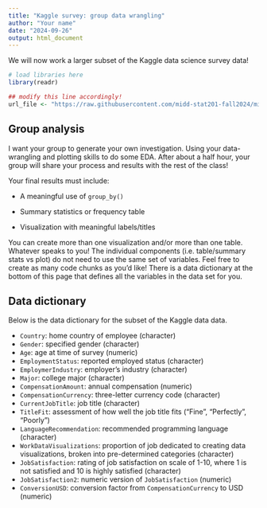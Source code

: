 ```yaml
---
title: "Kaggle survey: group data wrangling"
author: "Your name"
date: "2024-09-26"
output: html_document
---
```


We will now work a larger subset of the Kaggle data science survey data!

```r
# load libraries here
library(readr)

## modify this line accordingly!
url_file <- "https://raw.githubusercontent.com/midd-stat201-fall2024/midd-stat201-fall2024.github.io/refs/heads/main/data/datascience_survey.csv"
```

## Group analysis

I want your group to generate your own investigation. Using your data-wrangling and plotting skills to do some EDA. After about a half hour, your group will share your process and results with the rest of the class!

Your final results must include:

-   A meaningful use of `group_by()`

-   Summary statistics or frequency table

-   Visualization with meaningful labels/titles

You can create more than one visualization and/or more than one table. Whatever speaks to you! The individual components (i.e. table/summary stats vs plot) do not need to use the same set of variables. Feel free to create as many code chunks as you'd like! There is a data dictionary at the bottom of this page that defines all the variables in the data set for you.

## Data dictionary

Below is the data dictionary for the subset of the Kaggle data data.

-   `Country`: home country of employee (character)
-   `Gender`: specified gender (character)
-   `Age`: age at time of survey (numeric)
-   `EmploymentStatus`: reported employed status (character)
-   `EmploymerIndustry`: employer's industry (character)
-   `Major`: college major (character)
-   `CompensationAmount`: annual compensation (numeric)
-   `CompensationCurrency`: three-letter currency code (character)
-   `CurrentJobTitle`: job title (character)
-   `TitleFit`: assessment of how well the job title fits ("Fine", "Perfectly", "Poorly")
-   `LanguageRecommendation`: recommended programming language (character)
-   `WorkDataVisualizations`: proportion of job dedicated to creating data visualizations, broken into pre-determined categories (character)
-   `JobSatisfaction`: rating of job satisfaction on scale of 1-10, where 1 is not satisfied and 10 is highly satisfied (character)
-   `JobSatisfaction2`: numeric version of `JobSatisfaction` (numeric)
-   `ConversionUSD`: conversion factor from `CompensationCurrency` to USD (numeric)

